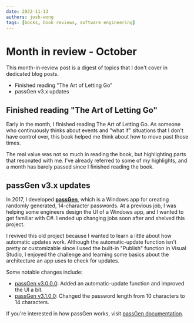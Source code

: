 ```yaml
---
date: 2022-11-13
authors: josh-wong
tags: [books, book reviews, software engineering]
---
```


# Month in review - October

This month-in-review post is a digest of topics that I don't cover in dedicated blog posts.

- Finished reading "The Art of Letting Go"
- passGen v3.x updates

<!-- truncate -->

## Finished reading "The Art of Letting Go"

Early in the month, I finished reading The Art of Letting Go. As someone who continuously thinks about events and "what if" situations that I don't have control over, this book helped me think about how to move past those times.

The real value was not so much in reading the book, but highlighting parts that resonated with me. I've already referred to some of my highlights, and a month has barely passed since I finished reading the book.

## passGen v3.x updates

In 2017, I developed **[passGen](https://github.com/josh-wong/passGen)**, which is a Windows app for creating randomly generated, 14-character passwords. At a previous job, I was helping some engineers design the UI of a Windows app, and I wanted to get familiar with C#. I ended up changing jobs soon after and shelved this project.

I revived this old project because I wanted to learn a little about how automatic updates work. Although the automatic-update function isn't pretty or customizable since I used the built-in "Publish" function in Visual Studio, I enjoyed the challenge and learning some basics about the architecture an app uses to check for updates.

Some notable changes include:

- [passGen v3.0.0.0](https://github.com/josh-wong/passGen/releases/tag/v3.0.0): Added an automatic-update function and improved the UI a bit.
- [passGen v3.1.0.0](https://github.com/josh-wong/passGen/releases/tag/v3.1.0): Changed the password length from 10 characters to 14 characters.

If you're interested in how passGen works, visit [passGen documentation](/passgen).
